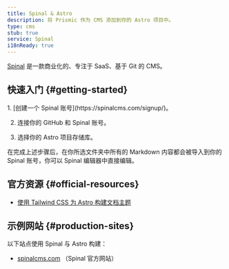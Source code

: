 ```yaml
---
title: Spinal & Astro
description: 将 Prismic 作为 CMS 添加到你的 Astro 项目中。
type: cms
stub: true
service: Spinal
i18nReady: true
---
```


[Spinal](https://spinalcms.com/cms-for-astro/) 是一款商业化的、专注于 SaaS、基于 Git 的 CMS。

## 快速入门 \{#getting-started\}

<Steps>
1. [创建一个 Spinal 账号](https://spinalcms.com/signup/)。

2. 连接你的 GitHub 和 Spinal 账号。

3. 选择你的 Astro 项目存储库。
</Steps>

在完成上述步骤后，在你所选文件夹中所有的 Markdown 内容都会被导入到你的 Spinal 账号，你可以 Spinal 编辑器中直接编辑。

## 官方资源 \{#official-resources\}

- [使用 Tailwind CSS 为 Astro 构建文档主题](https://spinalcms.com/resources/astro-documentation-theme-with-tailwind-css/)

## 示例网站 \{#production-sites\}

以下站点使用 Spinal 与 Astro 构建：

- [spinalcms.com](https://spinalcms.com/) （Spinal 官方网站）
